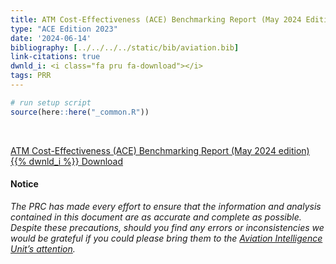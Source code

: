 ```yaml
---
title: ATM Cost-Effectiveness (ACE) Benchmarking Report (May 2024 Edition)
type: "ACE Edition 2023"
date: '2024-06-14'
bibliography: [../../../../static/bib/aviation.bib]
link-citations: true
dwnld_i: <i class="fa pru fa-download"></i>
tags: PRR
---
```

```r
# run setup script
source(here::here("_common.R"))
```
 
<br>
<div class="container">
<div class="row align-items-start">

<a href="https://www.eurocontrol.int/publication/air-traffic-management-cost-effectiveness-ace-benchmarking-report-2024-edition" target="_blank" class="btn btn-info" role="button"> ATM Cost-Effectiveness (ACE) Benchmarking Report (May 2024 edition) <br> {{% dwnld_i %}} Download </a>

#### Notice
*The PRC has made every effort to ensure that the information and analysis contained in this document are as accurate and 
complete as possible. Despite these precautions, should you find any errors or inconsistencies we would be grateful if you 
could please bring them to the [Aviation Intelligence Unit's attention](mailto:PRU-Support@eurocontrol.int).*

</div>
</div>